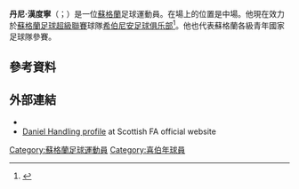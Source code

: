 {{Orphan|time=2016-12-22T13:24:05+00:00}}

'''丹尼·漢度寧'''（{{lang-en|Danny Handling}}；{{bd|1994年|2月6日}}）是一位[[蘇格蘭|蘇格蘭]]足球運動員。在場上的位置是中場。他現在效力於[[蘇格蘭足球超級聯賽|蘇格蘭足球超級聯賽]]球隊[[希伯尼安足球俱乐部|希伯尼安足球俱乐部]]<ref>{{cite web | url=http://www.hibernianfc.co.uk/page/PlayerProfiles/0,,10290~55665,00.html | title=Hibernian Profile | accessdate=May 14, 2011 | archive-date=2013-10-20 | archive-url=https://web.archive.org/web/20131020063203/http://www.hibernianfc.co.uk/page/PlayerProfiles/0,,10290~55665,00.html | dead-url=yes }}</ref>。他也代表蘇格蘭各級青年國家足球隊參賽。

==參考資料==
{{Reflist}}

==外部連結==
*{{soccerbase|id=59530}}
*[http://www.scottishfa.co.uk/football_player_profile.cfm?page=1921&playerID=67681&squadID=5 Daniel Handling profile]{{Wayback|url=http://www.scottishfa.co.uk/football_player_profile.cfm?page=1921&playerID=67681&squadID=5 |date=20150924114917 }} at Scottish FA official website

{{DEFAULTSORT:Handling, Danny}}
[[Category:蘇格蘭足球運動員|Category:蘇格蘭足球運動員]]
[[Category:喜伯年球員|Category:喜伯年球員]]